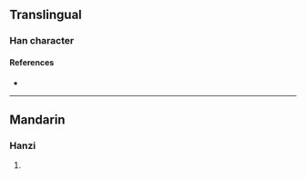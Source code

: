 {{character info}}
==Translingual==

===Han character===
{{Han char|rn=86|rad=火|as=09|sn=13|four=94856|canj=FTLJ|ids=⿰火革}}

====References====
* {{Han ref|kx=0675.220|dkj=19169|hdz=32215.020|uh=7142|ud=28994|bh=DE77|bd=56951}}

----

==Mandarin==

===Hanzi===
{{cmn-hanzi|pin=[[hè]] ([[he4]]), [[xià]] ([[xia4]])|wg=ho<sup>4</sup>, hsia<sup>4</sup>}}

# {{rfdef|cmn|sort=火09}}